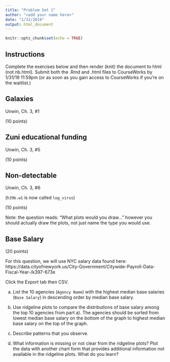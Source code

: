 ```yaml
---
title: "Problem Set 1"
author: "<add your name here>"
date: "1/31/2019"
output: html_document
---
```


```r
knitr::opts_chunk$set(echo = TRUE)
```

## Instructions

Complete the exercises below and then render (knit) the document to html (not nb.html). Submit both the .Rmd and .html files to CourseWorks by 1/31/19 11:59pm (or as soon as you gain access to CourseWorks if you're on the waitlist.)

## Galaxies 

Unwin, Ch. 3, #1  

(10 points)


## Zuni educational funding

Unwin, Ch. 3, #5

(10 points)

## Non-detectable

Unwin, Ch. 3, #6

(`h39b.w1` is now called `log_virus`)

(10 points)

Note: the question reads: "What plots would you draw..." however you should actually draw the plots, not just name the type you would use.

## Base Salary

(20 points)

For this question, we will use NYC salary data found here: https://data.cityofnewyork.us/City-Government/Citywide-Payroll-Data-Fiscal-Year-/k397-673e

Click the Export tab then CSV.

a. List the 10 agencies (`Agency Name`) with the highest median base salaries (`Base Salary`) in descending order by median base salary.

b. Use ridgeline plots to compare the distributions of base salary among the top 10 agencies from part a). The agencies should be sorted from lowest median base salary on the bottom of the graph to highest median base salary on the top of the graph.

c. Describe patterns that you observe.

d. What information is missing or not clear from the ridgeline plots? Plot the data with another chart form that provides additional information not available in the ridgeline plots. What do you learn?
